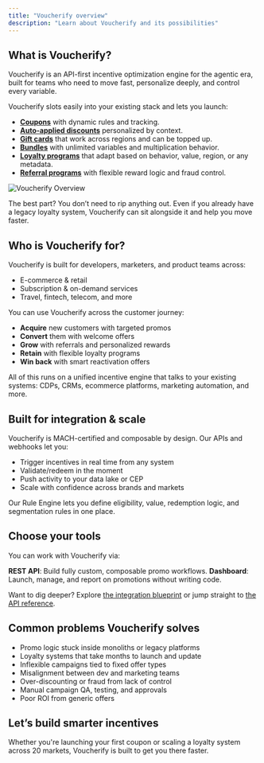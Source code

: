 ```yaml
---
title: "Voucherify overview"
description: "Learn about Voucherify and its possibilities"
---
```


## What is Voucherify?

Voucherify is an API-first incentive optimization engine for the agentic era, built for teams who need to move fast, personalize deeply, and control every variable.

Voucherify slots easily into your existing stack and lets you launch:

- **[Coupons](https://www.voucherify.io/coupon-software)** with dynamic rules and tracking.
- **[Auto-applied discounts](https://www.voucherify.io/discount-promotions)** personalized by context.
- **[Gift cards](https://www.voucherify.io/gift-cards)** that work across regions and can be topped up.
- **[Bundles](https://www.voucherify.io/product-bundling)** with unlimited variables and multiplication behavior.
- **[Loyalty programs](https://www.voucherify.io/loyalty-software)** that adapt based on behavior, value, region, or any metadata.
- **[Referral programs](https://www.voucherify.io/referral-programs)** with flexible reward logic and fraud control.

![Voucherify Overview](/images/docs/voucherify_overview_01.png "Voucherify overview diagram")

The best part? You don’t need to rip anything out. Even if you already have a legacy loyalty system, Voucherify can sit alongside it and help you move faster.

## Who is Voucherify for?

Voucherify is built for developers, marketers, and product teams across:

- E-commerce & retail
- Subscription & on-demand services
- Travel, fintech, telecom, and more

You can use Voucherify across the customer journey:

- **Acquire** new customers with targeted promos
- **Convert** them with welcome offers
- **Grow** with referrals and personalized rewards
- **Retain** with flexible loyalty programs
- **Win back** with smart reactivation offers

All of this runs on a unified incentive engine that talks to your existing systems: CDPs, CRMs, ecommerce platforms, marketing automation, and more.

## Built for integration & scale

Voucherify is MACH-certified and composable by design. Our APIs and webhooks let you:

- Trigger incentives in real time from any system
- Validate/redeem in the moment
- Push activity to your data lake or CEP
- Scale with confidence across brands and markets

Our Rule Engine lets you define eligibility, value, redemption logic, and segmentation rules in one place. 

## Choose your tools

You can work with Voucherify via:

**REST API**: Build fully custom, composable promo workflows.
**Dashboard**: Launch, manage, and report on promotions without writing code.

Want to dig deeper? Explore [the integration blueprint](https://docs.voucherify.io/guides/integration-overview) or jump straight to [the API reference](https://docs.voucherify.io/api-reference/introduction-api).

## Common problems Voucherify solves

- Promo logic stuck inside monoliths or legacy platforms
- Loyalty systems that take months to launch and update
- Inflexible campaigns tied to fixed offer types
- Misalignment between dev and marketing teams
- Over-discounting or fraud from lack of control
- Manual campaign QA, testing, and approvals
- Poor ROI from generic offers

## Let’s build smarter incentives

Whether you're launching your first coupon or scaling a loyalty system across 20 markets, Voucherify is built to get you there faster.
